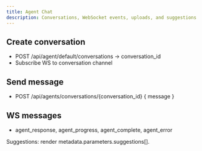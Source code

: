 ```yaml
---
title: Agent Chat
description: Conversations, WebSocket events, uploads, and suggestions.
---
```


## Create conversation

- POST /api/agent/default/conversations → conversation_id
- Subscribe WS to conversation channel

## Send message

- POST /api/agents/conversations/{conversation_id} { message }

## WS messages

- agent_response, agent_progress, agent_complete, agent_error

Suggestions: render metadata.parameters.suggestions[].
